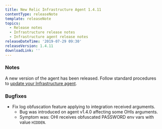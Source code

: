 ```yaml
---
title: New Relic Infrastructure Agent 1.4.11
contentType: releaseNote
template: releaseNote
topics:
  - Release notes
  - Infrastructure release notes
  - Infrastructure agent release notes
releaseDateTime: '2019-07-29 09:30'
releaseVersion: 1.4.11
downloadLink: ''
---
```


### Notes

A new version of the agent has been released. Follow standard procedures to [update your Infrastructure agent](/docs/infrastructure/new-relic-infrastructure/installation/update-infrastructure-agent).

### Bugfixes

* Fix log obfuscation feature applying to integration received arguments.
  * Bug was introduced on agent v1.4.0 affecting some OHIs arguments.
  * Symptom was: OHI receives obfuscated PASSWORD env vars with value `HIDDEN`.
